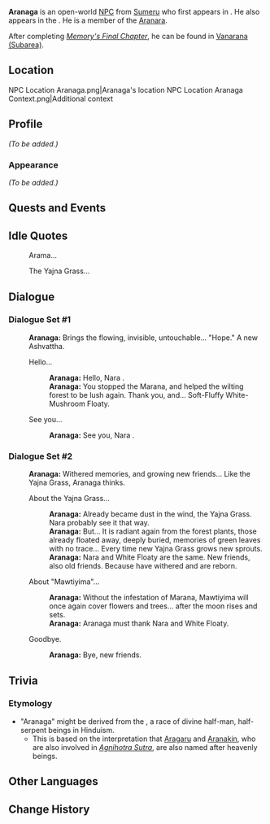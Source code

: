 {{Meta
<!-- Remove this template after adding the missing info -->
|missing_NPC_profile  = yes
}}
{{Character Infobox
|type             = Open-World NPC
|group            = Aranara
|image            = NPC Aranaga.png
|region           = Sumeru
|location         = Sumeru
|affiliation      = 

|ancestry         = <!-- Clan/family -->
|father           = 
|mother           = 
|spouse           = 
|sibling          = 
|child            = 
|relative         = 

|dialoguereward   = 
}}
'''Aranaga''' is an open-world [[NPC]] from [[Sumeru]] who first appears in {{Quest|The World of Aranara|showType=0}}. He also appears in the {{Quest|Agnihotra Sutra}}. He is a member of the [[Aranara]].

After completing ''[[Memory's Final Chapter]]'', he can be found in [[Vanarana (Subarea)]].

==Location==
<gallery>
NPC Location Aranaga.png|Aranaga's location
NPC Location Aranaga Context.png|Additional context
</gallery>

==Profile==
<!-- Detailed story/lore information goes here. -->
''(To be added.)''

===Appearance===
<!-- Keep appearance section short and concise. Limit to 2 paragraphs with 3-4 sentences each. -->
''(To be added.)''

==Quests and Events==
{{Quests and Events}}

==Idle Quotes==
{{Dialogue Start}}
: {{DIcon|Idle}} Arama...
: {{DIcon|Idle}} The Yajna Grass...
{{Dialogue End}}

==Dialogue==
===Dialogue Set #1===
{{Dialogue Start}}
:'''Aranaga:''' Brings the flowing, invisible, untouchable... "Hope." A new Ashvattha.
:{{DIcon}} Hello...
::'''Aranaga:''' Hello, Nara {{Traveler}}.
::'''Aranaga:''' You stopped the Marana, and helped the wilting forest to be lush again. Thank you, and... Soft-Fluffy White-Mushroom Floaty.
:{{DIcon}} See you...
::'''Aranaga:''' See you, Nara {{Traveler}}.
{{Dialogue End}}

===Dialogue Set #2===
{{Dialogue Start}}
:'''Aranaga:''' Withered memories, and growing new friends... Like the Yajna Grass, Aranaga thinks.
:{{DIcon}} About the Yajna Grass...
::'''Aranaga:''' Already became dust in the wind, the Yajna Grass. Nara probably see it that way.
::'''Aranaga:''' But... It is radiant again from the forest plants, those already floated away, deeply buried, memories of green leaves with no trace... Every time new Yajna Grass grows new sprouts.
::'''Aranaga:''' Nara {{Traveler}} and White Floaty are the same. New friends, also old friends. Because have withered and are reborn.
:{{DIcon}} About "Mawtiyima"...
::'''Aranaga:''' Without the infestation of Marana, Mawtiyima will once again cover flowers and trees... after the moon rises and sets.
::'''Aranaga:''' Aranaga must thank Nara {{Traveler}} and White Floaty.
:{{DIcon}} Goodbye.
::'''Aranaga:''' Bye, new friends.
{{Dialogue End}}

==Trivia==
===Etymology===
* "Aranaga" might be derived from the {{W|Nāga}}, a race of divine half-man, half-serpent beings in Hinduism.
** This is based on the interpretation that [[Aragaru]] and [[Aranakin]], who are also involved in ''[[Agnihotra Sutra]]'', are also named after heavenly beings.

==Other Languages==
{{Other Languages
|default_hidden = 1
|en      = Aranaga
|zhs     = 兰纳迦
|zhs_rm  = Lánnàjiā
|zht     = 蘭納迦
|zht_rm  = Lánnàjiā
|ja      = アランナガ
|ja_rm   = Arannaga
|ko      = 아란나가
|es      = Aranaga
|fr      = Aranaga
|ru      = Аранага
|th      = Aranaga
|vi      = Aranaga
|de      = Aranaga
|id      = Aranaga
|pt      = Aranaga
|tr      = Aranaga
|it      = Aranaga
}}

==Change History==
{{Change History|3.0}}
<!--
==References==
{{Reflist}}
-->